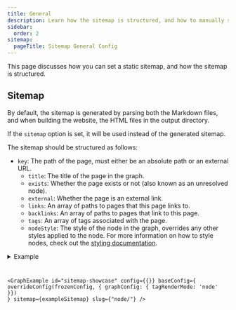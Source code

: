 ```yaml
---
title: General
description: Learn how the sitemap is structured, and how to manually set the sitemap.
sidebar:
  order: 2
sitemap:
  pageTitle: Sitemap General Config
---
```



This page discusses how you can set a static sitemap, and how the sitemap is structured.

## Sitemap

By default, the sitemap is generated by parsing both the Markdown files, and when building the website, the HTML files in the output directory.

If the `sitemap` option is set, it will be used instead of the generated sitemap.

The sitemap should be structured as follows:

- `key`: The path of the page, must either be an absolute path or an external URL.
	- `title`: The title of the page in the graph.
	- `exists`: Whether the page exists or not (also known as an unresolved node).
	- `external`: Whether the page is an external link.
	- `links`: An array of paths to pages that this page links to.
	- `backlinks`: An array of paths to pages that link to this page.
	- `tags`: An array of tags associated with the page.
	- `nodeStyle`: The style of the node in the graph, overrides any other styles applied to the node. For more information on how to style nodes, check out the [styling documentation](/starlight-site-graph/configuration/graph/nodestyle).




<details>
	<summary>Example</summary>
	<Code code={JSON.stringify({sitemap: exampleSitemap}, null, 2)} lang="json"/>
</details>

<GraphExample id="sitemap-showcase"
			  config={{}} baseConfig={ overrideConfig(frozenConfig, { graphConfig: { tagRenderMode: 'node' }}) }
			  sitemap={exampleSitemap}
			  slug={"node/"}
/>


